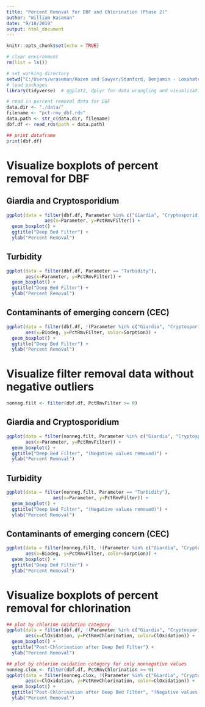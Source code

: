 ```yaml
---
title: "Percent Removal for DBF and Chlorination (Phase 2)"
author: "William Raseman"
date: "9/18/2019"
output: html_document
---
```


```r
knitr::opts_chunk$set(echo = TRUE)
```

```r
# clear environment
rm(list = ls())

# set working directory
setwd("C:/Users/wraseman/Hazen and Sawyer/Stanford, Benjamin - Loxahatchee DBF Evaluation/Data Analysis - Billy")
# load packages
library(tidyverse)  # ggplot2, dplyr for data wrangling and visualization

# read in percent removal data for DBF
data.dir <- "./data/"
filename <- "pct-rmv_dbf.rds"
data.path <- str_c(data.dir, filename)
dbf.df <- read_rds(path = data.path) 

## print dataframe
print(dbf.df)
```
# Visualize boxplots of percent removal for DBF
## Giardia and Cryptosporidium
```r
ggplot(data = filter(dbf.df, Parameter %in% c("Giardia", "Cryptosporidium")), 
              aes(x=Parameter, y=PctRmvFilter)) +
  geom_boxplot() +
  ggtitle("Deep Bed Filter") +
  ylab("Percent Removal")
```

## Turbidity
```r
ggplot(data = filter(dbf.df, Parameter == "Turbidity"), 
       aes(x=Parameter, y=PctRmvFilter)) +
  geom_boxplot() +
  ggtitle("Deep Bed Filter") +
  ylab("Percent Removal")
```

## Contaminants of emerging concern (CEC)
```r
ggplot(data = filter(dbf.df, !(Parameter %in% c("Giardia", "Cryptosporidium", "Turbidity"))), 
       aes(x=Biodeg, y=PctRmvFilter, color=Sorption)) +
  geom_boxplot() +
  ggtitle("Deep Bed Filter") +
  ylab("Percent Removal")
```

# Visualize filter removal data without negative outliers
```r
nonneg.filt <- filter(dbf.df, PctRmvFilter >= 0)
```

## Giardia and Cryptosporidium
```r
ggplot(data = filter(nonneg.filt, Parameter %in% c("Giardia", "Cryptosporidium")), 
       aes(x=Parameter, y=PctRmvFilter)) +
  geom_boxplot() +
  ggtitle("Deep Bed Filter", "(Negative values removed)") +
  ylab("Percent Removal")
```

## Turbidity
```r
ggplot(data = filter(nonneg.filt, Parameter == "Turbidity"), 
                 aes(x=Parameter, y=PctRmvFilter)) +
  geom_boxplot() +
  ggtitle("Deep Bed Filter", "(Negative values removed)") +
  ylab("Percent Removal")
```

## Contaminants of emerging concern (CEC)
```r
ggplot(data = filter(nonneg.filt, !(Parameter %in% c("Giardia", "Cryptosporidium", "Turbidity"))), 
       aes(x=Biodeg, y=PctRmvFilter, color=Sorption)) +
  geom_boxplot() +
  ggtitle("Deep Bed Filter") +
  ylab("Percent Removal")
```

# Visualize boxplots of percent removal for chlorination
```r
## plot by chlorine oxidation category
ggplot(data = filter(dbf.df, !(Parameter %in% c("Giardia", "Cryptosporidium", "Turbidity"))), 
       aes(x=ClOxidation, y=PctRmvChlorination, color=ClOxidation)) +
  geom_boxplot() +
  ggtitle("Post-Chlorination after Deep Bed Filter") +
  ylab("Percent Removal")

## plot by chlorine oxidation category for only nonnegative values
nonneg.clox <- filter(dbf.df, PctRmvChlorination >= 0)
ggplot(data = filter(nonneg.clox, !(Parameter %in% c("Giardia", "Cryptosporidium", "Turbidity"))), 
       aes(x=ClOxidation, y=PctRmvChlorination, color=ClOxidation)) +
  geom_boxplot() +
  ggtitle("Post-Chlorination after Deep Bed Filter", "(Negative values removed)") +
  ylab("Percent Removal")
```
